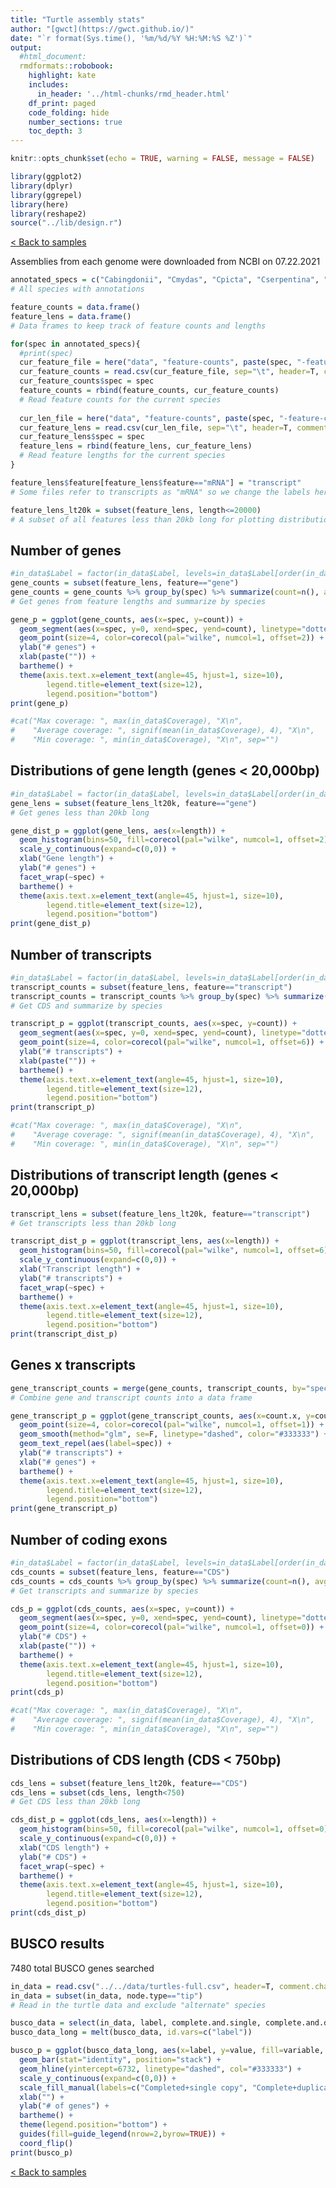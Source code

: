 ```yaml
---
title: "Turtle assembly stats"
author: "[gwct](https://gwct.github.io/)"
date: "`r format(Sys.time(), '%m/%d/%Y %H:%M:%S %Z')`"
output:
  #html_document:
  rmdformats::robobook:
    highlight: kate
    includes:
      in_header: '../html-chunks/rmd_header.html'
    df_print: paged
    code_folding: hide
    number_sections: true
    toc_depth: 3
---
```


```r
knitr::opts_chunk$set(echo = TRUE, warning = FALSE, message = FALSE)

library(ggplot2)
library(dplyr)
library(ggrepel)
library(here)
library(reshape2)
source("../lib/design.r")
```

[< Back to samples](index.html)

Assemblies from each genome were downloaded from NCBI on 07.22.2021

```r
annotated_specs = c("Cabingdonii", "Cmydas", "Cpicta", "Cserpentina", "Dcoriacea", "Gagassizi", "Gevgoodei", "Lkempii", "Mmutica", "Mreevesii", "Mterrapin", "Pcastaneus", "Pmegacephalum", "Psinensis", "Tcarolina", "Tscripta")
# All species with annotations

feature_counts = data.frame()
feature_lens = data.frame()
# Data frames to keep track of feature counts and lengths

for(spec in annotated_specs){
  #print(spec)
  cur_feature_file = here("data", "feature-counts", paste(spec, "-feature-counts.tab", sep=""))
  cur_feature_counts = read.csv(cur_feature_file, sep="\t", header=T, comment.char="#")
  cur_feature_counts$spec = spec
  feature_counts = rbind(feature_counts, cur_feature_counts)
  # Read feature counts for the current species
  
  cur_len_file = here("data", "feature-counts", paste(spec, "-feature-counts-lens.tab", sep=""))
  cur_feature_lens = read.csv(cur_len_file, sep="\t", header=T, comment.char="#")
  cur_feature_lens$spec = spec
  feature_lens = rbind(feature_lens, cur_feature_lens)
  # Read feature lengths for the current species
}

feature_lens$feature[feature_lens$feature=="mRNA"] = "transcript"
# Some files refer to transcripts as "mRNA" so we change the labels here

feature_lens_lt20k = subset(feature_lens, length<=20000)
# A subset of all features less than 20kb long for plotting distributions

```

## Number of genes

```r
#in_data$Label = factor(in_data$Label, levels=in_data$Label[order(in_data$Coverage, decreasing=T)])
gene_counts = subset(feature_lens, feature=="gene")
gene_counts = gene_counts %>% group_by(spec) %>% summarize(count=n(), avg.len=mean(length, na.rm=T))
# Get genes from feature lengths and summarize by species

gene_p = ggplot(gene_counts, aes(x=spec, y=count)) +
  geom_segment(aes(x=spec, y=0, xend=spec, yend=count), linetype="dotted", color="#666666") +
  geom_point(size=4, color=corecol(pal="wilke", numcol=1, offset=2)) +
  ylab("# genes") +
  xlab(paste("")) +
  bartheme() +
  theme(axis.text.x=element_text(angle=45, hjust=1, size=10),
        legend.title=element_text(size=12),
        legend.position="bottom")
print(gene_p)

#cat("Max coverage: ", max(in_data$Coverage), "X\n",
#    "Average coverage: ", signif(mean(in_data$Coverage), 4), "X\n",
#    "Min coverage: ", min(in_data$Coverage), "X\n", sep="")
```

## Distributions of gene length (genes < 20,000bp)

```r
#in_data$Label = factor(in_data$Label, levels=in_data$Label[order(in_data$Coverage, decreasing=T)])
gene_lens = subset(feature_lens_lt20k, feature=="gene")
# Get genes less than 20kb long

gene_dist_p = ggplot(gene_lens, aes(x=length)) +
  geom_histogram(bins=50, fill=corecol(pal="wilke", numcol=1, offset=2)) +
  scale_y_continuous(expand=c(0,0)) + 
  xlab("Gene length") +
  ylab("# genes") +
  facet_wrap(~spec) +
  bartheme() +
  theme(axis.text.x=element_text(angle=45, hjust=1, size=10),
        legend.title=element_text(size=12),
        legend.position="bottom")
print(gene_dist_p)
```


## Number of transcripts

```r
#in_data$Label = factor(in_data$Label, levels=in_data$Label[order(in_data$Coverage, decreasing=T)])
transcript_counts = subset(feature_lens, feature=="transcript")
transcript_counts = transcript_counts %>% group_by(spec) %>% summarize(count=n(), avg.len=mean(length, na.rm=T))
# Get CDS and summarize by species

transcript_p = ggplot(transcript_counts, aes(x=spec, y=count)) +
  geom_segment(aes(x=spec, y=0, xend=spec, yend=count), linetype="dotted", color="#666666") +
  geom_point(size=4, color=corecol(pal="wilke", numcol=1, offset=6)) +
  ylab("# transcripts") +
  xlab(paste("")) +
  bartheme() +
  theme(axis.text.x=element_text(angle=45, hjust=1, size=10),
        legend.title=element_text(size=12),
        legend.position="bottom")
print(transcript_p)

#cat("Max coverage: ", max(in_data$Coverage), "X\n",
#    "Average coverage: ", signif(mean(in_data$Coverage), 4), "X\n",
#    "Min coverage: ", min(in_data$Coverage), "X\n", sep="")
```

## Distributions of transcript length (genes < 20,000bp)

```r
transcript_lens = subset(feature_lens_lt20k, feature=="transcript")
# Get transcripts less than 20kb long

transcript_dist_p = ggplot(transcript_lens, aes(x=length)) +
  geom_histogram(bins=50, fill=corecol(pal="wilke", numcol=1, offset=6)) +
  scale_y_continuous(expand=c(0,0)) +
  xlab("Transcript length") +
  ylab("# transcripts") +
  facet_wrap(~spec) +
  bartheme() +
  theme(axis.text.x=element_text(angle=45, hjust=1, size=10),
        legend.title=element_text(size=12),
        legend.position="bottom")
print(transcript_dist_p)
```

## Genes x transcripts

```r

gene_transcript_counts = merge(gene_counts, transcript_counts, by="spec")
# Combine gene and transcript counts into a data frame

gene_transcript_p = ggplot(gene_transcript_counts, aes(x=count.x, y=count.y)) +
  geom_point(size=4, color=corecol(pal="wilke", numcol=1, offset=1)) +
  geom_smooth(method="glm", se=F, linetype="dashed", color="#333333") +
  geom_text_repel(aes(label=spec)) +
  ylab("# transcripts") +
  xlab("# genes") +
  bartheme() +
  theme(axis.text.x=element_text(angle=45, hjust=1, size=10),
        legend.title=element_text(size=12),
        legend.position="bottom")
print(gene_transcript_p)

```

## Number of coding exons

```r
#in_data$Label = factor(in_data$Label, levels=in_data$Label[order(in_data$Coverage, decreasing=T)])
cds_counts = subset(feature_lens, feature=="CDS")
cds_counts = cds_counts %>% group_by(spec) %>% summarize(count=n(), avg.len=mean(length, na.rm=T))
# Get transcripts and summarize by species

cds_p = ggplot(cds_counts, aes(x=spec, y=count)) +
  geom_segment(aes(x=spec, y=0, xend=spec, yend=count), linetype="dotted", color="#666666") +
  geom_point(size=4, color=corecol(pal="wilke", numcol=1, offset=0)) +
  ylab("# CDS") +
  xlab(paste("")) +
  bartheme() +
  theme(axis.text.x=element_text(angle=45, hjust=1, size=10),
        legend.title=element_text(size=12),
        legend.position="bottom")
print(cds_p)

#cat("Max coverage: ", max(in_data$Coverage), "X\n",
#    "Average coverage: ", signif(mean(in_data$Coverage), 4), "X\n",
#    "Min coverage: ", min(in_data$Coverage), "X\n", sep="")
```

## Distributions of CDS length (CDS < 750bp)

```r
cds_lens = subset(feature_lens_lt20k, feature=="CDS")
cds_lens = subset(cds_lens, length<750)
# Get CDS less than 20kb long

cds_dist_p = ggplot(cds_lens, aes(x=length)) +
  geom_histogram(bins=50, fill=corecol(pal="wilke", numcol=1, offset=0)) +
  scale_y_continuous(expand=c(0,0)) +
  xlab("CDS length") +
  ylab("# CDS") +
  facet_wrap(~spec) +
  bartheme() +
  theme(axis.text.x=element_text(angle=45, hjust=1, size=10),
        legend.title=element_text(size=12),
        legend.position="bottom")
print(cds_dist_p)
```

## BUSCO results

7480 total BUSCO genes searched

```r

in_data = read.csv("../../data/turtles-full.csv", header=T, comment.char="#")
in_data = subset(in_data, node.type=="tip")
# Read in the turtle data and exclude "alternate" species

busco_data = select(in_data, label, complete.and.single, complete.and.dup, fragmented, missing)
busco_data_long = melt(busco_data, id.vars=c("label"))

busco_p = ggplot(busco_data_long, aes(x=label, y=value, fill=variable, group=label)) +
  geom_bar(stat="identity", position="stack") +
  geom_hline(yintercept=6732, linetype="dashed", col="#333333") +
  scale_y_continuous(expand=c(0,0)) +
  scale_fill_manual(labels=c("Completed+single copy", "Complete+duplicated", "Fragmented", "Missing"), values=corecol(pal="wilke", offset=2)) +
  xlab("") +
  ylab("# of genes") +
  bartheme() +
  theme(legend.position="bottom") +
  guides(fill=guide_legend(nrow=2,byrow=TRUE)) +
  coord_flip()
print(busco_p)

```

[< Back to samples](index.html)